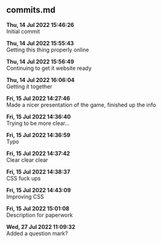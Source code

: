 ## commits.md {#sec-commits}

**Thu, 14 Jul 2022 15:46:26**  
Initial commit



**Thu, 14 Jul 2022 15:55:43**  
Getting this thing properly online



**Thu, 14 Jul 2022 15:56:49**  
Continuing to get it website ready



**Thu, 14 Jul 2022 16:06:04**  
Getting it together



**Fri, 15 Jul 2022 14:27:46**  
Made a nicer presentation of the game, finished up the info



**Fri, 15 Jul 2022 14:36:40**  
Trying to be more clear...



**Fri, 15 Jul 2022 14:36:59**  
Typo



**Fri, 15 Jul 2022 14:37:42**  
Clear clear clear



**Fri, 15 Jul 2022 14:38:37**  
CSS fuck ups



**Fri, 15 Jul 2022 14:43:09**  
Improving CSS



**Fri, 15 Jul 2022 15:01:08**  
Description for paperwork



**Wed, 27 Jul 2022 11:09:32**  
Added a question mark?



